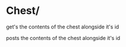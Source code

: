 # Chest/

get's the contents of the chest alongside it's id

posts the contents of the chest alongside it's id